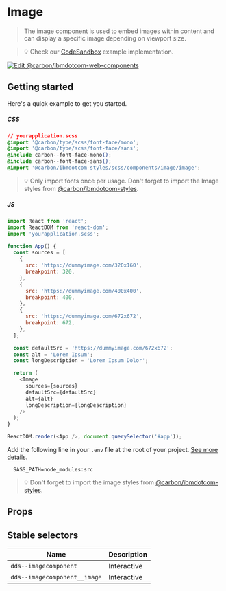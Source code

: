 
# Image

> The image component is used to embed images within content and can display a
> specific image depending on viewport size.

> 💡 Check our
> [CodeSandbox](https://githubbox.com/carbon-design-system/ibm-dotcom-library/tree/master/packages/react/examples/codesandbox/components/Image)
> example implementation.

[![Edit @carbon/ibmdotcom-web-components](https://codesandbox.io/static/img/play-codesandbox.svg)](https://githubbox.com/carbon-design-system/ibm-dotcom-library/tree/master/packages/react/examples/codesandbox/components/Image)

## Getting started

Here's a quick example to get you started.

##### CSS

```css
// yourapplication.scss
@import '@carbon/type/scss/font-face/mono';
@import '@carbon/type/scss/font-face/sans';
@include carbon--font-face-mono();
@include carbon--font-face-sans();
@import '@carbon/ibmdotcom-styles/scss/components/image/image';
```

> 💡 Only import fonts once per usage. Don't forget to import the Image styles
> from
> [@carbon/ibmdotcom-styles](https://github.com/carbon-design-system/ibm-dotcom-library/blob/master/packages/styles).

##### JS

```javascript
import React from 'react';
import ReactDOM from 'react-dom';
import 'yourapplication.scss';

function App() {
  const sources = [
    {
      src: 'https://dummyimage.com/320x160',
      breakpoint: 320,
    },
    {
      src: 'https://dummyimage.com/400x400',
      breakpoint: 400,
    },
    {
      src: 'https://dummyimage.com/672x672',
      breakpoint: 672,
    },
  ];

  const defaultSrc = 'https://dummyimage.com/672x672';
  const alt = 'Lorem Ipsum';
  const longDescription = 'Lorem Ipsum Dolor';

  return (
    <Image
      sources={sources}
      defaultSrc={defaultSrc}
      alt={alt}
      longDescription={longDescription}
    />
  );
}

ReactDOM.render(<App />, document.querySelector('#app'));
```

Add the following line in your `.env` file at the root of your project.
[See more details](https://github.com/carbon-design-system/ibm-dotcom-library/tree/master/packages/styles#usage).

```
  SASS_PATH=node_modules:src
```

> 💡 Don't forget to import the image styles from
> [@carbon/ibmdotcom-styles](https://github.com/carbon-design-system/ibm-dotcom-library/blob/master/packages/styles).

## Props

<Props of={Image} />

## Stable selectors

| Name                         | Description |
| ---------------------------- | ----------- |
| `dds--imagecomponent`        | Interactive |
| `dds--imagecomponent__image` | Interactive |

<Description markdown={contributing} />
